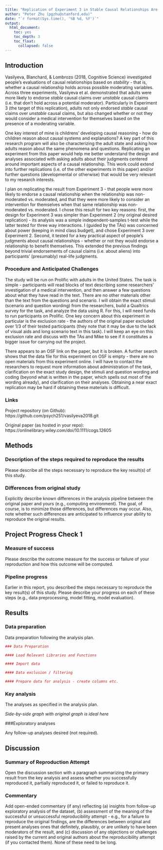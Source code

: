 ```yaml
---
title: "Replication of Experiment 3 in Stable Causal Relationships Are Better Causal Relationships by Vasilyeva, Blanchard, & Lombrozo (2018, Cognitive Science)"
author: "Peter Zhu (pgzhu@stanford.edu)"
date: "`r format(Sys.time(), '%B %d, %Y')`"
output:
  html_document:
    toc: yes
    toc_depth: 3
    toc_float:
      collapsed: false
---
```


<!-- Reproducibility reports should all use this template to standardize reporting across projects. These reports will be public supplementary materials that accompany the summary report(s) of the aggregate results. -->

## Introduction

Vasilyeva, Blanchard, & Lombrozo (2018, Cognitive Science) investigated people's evaluations of causal relationships based on *stability* - that is, whether a causal relationship holds across possible moderating variables. Across three experiments, Vasilyeva et al. demonstrated that adults were more likely to endorse *stable* causal claims over *unstable* causal claims (i.e. that don't hold across a potential moderator). Particularly in Experiment 3 (the target of this replication), adults not only endorsed *stable* causal claims over *unstable* causal claims, but also changed whether or not they would consider a medical intervention for themselves based on the presence of a moderating variable.

One key interest of mine is childrens' developing causal reasoning - how do children reason about causal systems and explanations? A key part of this research program will also be characterizing the adult state and asking how adults reason about the same phenomena and questions. Replicating an experiment from this paper would help me better understand the design and analyses associated with asking adults about their judgments centered around important aspects of a causal relationship. This work could extend into further replications (i.e. of the other experiments in this paper) and/or further questions (developmental or otherwise) that would be very relevant to my research interests.

I plan on replicating the result from Experiment 3 - that people were more likely to endorse a causal relationship when the relationship was non-moderated vs. moderated, and that they were more likely to consider an intervention for themselves when that same relationship was non-moderated vs. moderated. I chose this result for two key reasons: first, the design for Experiment 3 was simpler than Experiment 2 (my original desired replication) - its analysis was a simple independent-samples t-test while the latter tested for three way interactions. I (guided by the TAs) was concerned about power (keeping in mind class budget), and chose Experiment 3 over Experiment 2. Second, it tested for a key practical aspect of people's judgments about causal relationships - whether or not they would endorse a relationship to benefit themselves. This extended the previous findings beyond trivial endorsements of causal claims (i.e. about aliens) into participants' (presumably) real-life judgments.

### Procedure and Anticipated Challenges

The study will be run on Prolific with adults in the United States. The task is simple - participants will read blocks of text describing some researchers' investigation of a medical intervention, and then answer a few questions about what they have read in the text. There are no other materials other than the text from the questions and scenario. I will obtain the exact stimuli (scenario and question wording) from the researchers, build a Qualtrics survey for the task, and analyze the data using R. For this, I will need funds to run participants on Prolific. One key concern about this experiment in particular is the exclusion rate - the authors of the original paper excluded over 1/3 of their tested participants (they note that it may be due to the lack of visual aids and long scenario text in this task). I will keep an eye on this exclusion rate and discuss with the TAs and Mike to see if it constitutes a bigger issue for carrying out the project.

There appears to an OSF link on the paper, but it is broken. A further search shows that the data file for this experiment on OSF is empty - there are no open materials from this experiment online. I will have to contact the researchers to request more information about administration of the task, clarification on the exact study design, the stimuli and question wording and coding (beyond what is written in the paper, which spells out most of the wording already), and clarification on their analyses. Obtaining a near exact replication may be hard if obtaining these materials is difficult.

### Links

Project repository (on Github): https://github.com/psych251/vasilyeva2018.git

Original paper (as hosted in your repo): https://onlinelibrary.wiley.com/doi/10.1111/cogs.12605 

## Methods

### Description of the steps required to reproduce the results

Please describe all the steps necessary to reproduce the key result(s) of this study. 

### Differences from original study

Explicitly describe known differences in the analysis pipeline between the original paper and yours (e.g., computing environment). The goal, of course, is to minimize those differences, but differences may occur. Also, note whether such differences are anticipated to influence your ability to reproduce the original results.

## Project Progress Check 1

### Measure of success

Please describe the outcome measure for the success or failure of your reproduction and how this outcome will be computed.


### Pipeline progress

Earlier in this report, you described the steps necessary to reproduce the key result(s) of this study. Please describe your progress on each of these steps (e.g., data preprocessing, model fitting, model evaluation).


## Results

### Data preparation

Data preparation following the analysis plan.
	
```r
### Data Preparation

#### Load Relevant Libraries and Functions

#### Import data

#### Data exclusion / filtering

#### Prepare data for analysis - create columns etc.
```

### Key analysis

The analyses as specified in the analysis plan.  

*Side-by-side graph with original graph is ideal here*

###Exploratory analyses

Any follow-up analyses desired (not required).  

## Discussion

### Summary of Reproduction Attempt

Open the discussion section with a paragraph summarizing the primary result from the key analysis and assess whether you successfully reproduced it, partially reproduced it, or failed to reproduce it.  

### Commentary

Add open-ended commentary (if any) reflecting (a) insights from follow-up exploratory analysis of the dataset, (b) assessment of the meaning of the successful or unsuccessful reproducibility attempt - e.g., for a failure to reproduce the original findings, are the differences between original and present analyses ones that definitely, plausibly, or are unlikely to have been moderators of the result, and (c) discussion of any objections or challenges raised by the current and original authors about the reproducibility attempt (if you contacted them).  None of these need to be long.
